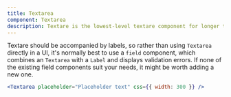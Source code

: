 ```yaml
---
title: Textarea
component: Textarea
description: Textare is the lowest-level textare component for longer text.
---
```


Textare should be accompanied by labels, so rather than using `Textarea` directly in a UI,
it's normally best to use a `field` component, which combines an `Textarea` with a `Label` and
displays validation errors. If none of the existing field components suit your needs,
it might be worth adding a new one.


```jsx live center
<Textarea placeholder="Placeholder text" css={{ width: 300 }} />
```

